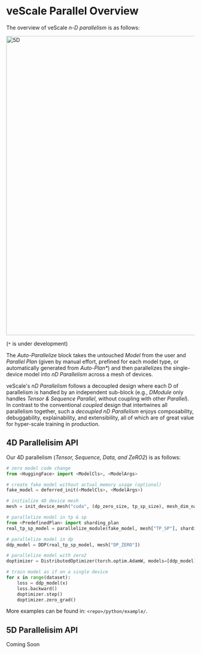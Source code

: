 # veScale Parallel Overview

The overview of veScale _n-D parallelism_ is as follows:

<img src="../../public/guide/parallel5d.png" alt="5D" width="800"/>

(`*` is under development)

The _Auto-Parallelize_ block takes the untouched _Model_ from the user and _Parallel Plan_ (given by manual effort, prefined for each model type, or automatically generated from _Auto-Plan*_) and then parallelizes the single-device model into _nD Parallelism_ across a mesh of devices. 

veScale's _nD Parallelism_ follows a decoupled design where each D of parallelism is handled by an independent sub-block (e.g., _DModule_ only handles _Tensor & Sequence Parallel_, without coupling with other _Parallel_). 
In contrast to the conventional _coupled_ design that intertwines all parallelism together, such a _decoupled_ _nD Parallelism_ enjoys composability, debuggability, explainability, and extensibility, all of which are of great value for hyper-scale training in production.

## 4D Parallelisim API

Our 4D parallelism (_Tensor, Sequence, Data, and ZeRO2_) is as follows:

``` python
# zero model code change
from <HuggingFace> import <ModelCls>, <ModelArgs>

# create fake model without actual memory usage (optional)
fake_model = deferred_init(<ModelCls>, <ModelArgs>)

# initialize 4D device mesh
mesh = init_device_mesh("cuda", (dp_zero_size, tp_sp_size), mesh_dim_names=["DP_ZERO", "TP_SP"])

# parallelize model in tp & sp
from <PredefinedPlan> import sharding_plan
real_tp_sp_model = parallelize_module(fake_model, mesh["TP_SP"], sharding_plan)

# parallelize model in dp
ddp_model = DDP(real_tp_sp_model, mesh["DP_ZERO"])

# parallelize model with zero2
doptimizer = DistributedOptimizer(torch.optim.AdamW, models=[ddp_model])

# train model as if on a single device
for x in range(dataset):
    loss = ddp_model(x)
    loss.backward()
    doptimizer.step()
    doptimizer.zero_grad()
```

More examples can be found in: `<repo>/python/example/`.

## 5D Parallelisim API

Coming Soon
